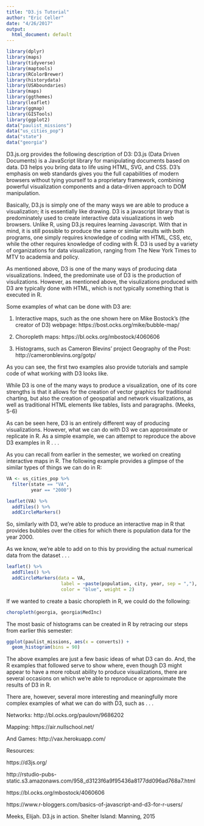 ```yaml
---
title: "D3.js Tutorial"
author: "Eric Celler"
date: "4/26/2017"
output:
  html_document: default
---
```


```r
library(dplyr)
library(maps)
library(tidyverse)
library(maptools)
library(RColorBrewer)
library(historydata)
library(USAboundaries)
library(maps)
library(ggthemes)
library(leaflet)
library(ggmap)
library(GISTools)
library(ggplot2)
data("paulist_missions")
data("us_cities_pop")
data("state")
data("georgia")
```

D3.js.org provides the following description of D3: D3.js (Data Driven Documents) is a JavaScript library for manipulating documents based on data. D3 helps you bring data to life using HTML, SVG, and CSS. D3’s emphasis on web standards gives you the full capabilities of modern browsers without tying yourself to a proprietary framework, combining powerful visualization components and a data-driven approach to DOM manipulation.

Basically, D3.js is simply one of the many ways we are able to produce a visualization; it is essentially like drawing.  D3 is a javascript library that is predominately used to create interactive data visualizations in web browsers.  Unlike R, using D3.js requires learning Javascript.  With that in mind, it is still possible to produce the same or similar results with both programs, one simply requires knowledge of coding with HTML, CSS, etc, while the other requires knowledge of coding with R.  D3 is used by a variety of organizations for data visualization, ranging from The New York Times to MTV to academia and policy.

As mentioned above, D3 is one of the many ways of producing data visualizations.  Indeed, the predominate use of D3 is the production of visulizations.  However, as mentioned above, the visulizations produced with D3 are typically done with HTML, which is not typically something that is executed in R.  

Some examples of what can be done with D3 are:


(1) Interactive maps, such as the one shown here on Mike Bostock's (the creator of D3) webpage: https://bost.ocks.org/mike/bubble-map/

(2) Choropleth maps: https://bl.ocks.org/mbostock/4060606

(3) Histograms, such as Cameron Blevins' project Geography of the Post: http://cameronblevins.org/gotp/


As you can see, the first two examples also provide tutorials and sample code of what working with D3 looks like.


While D3 is one of the many ways to produce a visualization, one of its core strengths is that it allows for the creation of vector graphics for traditional charting, but also the creation of geospatial and network visualizations, as well as traditional HTML elements like tables, lists and paragraphs.  (Meeks, 5-6)


As can be seen here, D3 is an entirely different way of producing visualizations.  However, what we can do with D3 we can approximate or replicate in R.  As a simple example, we can attempt to reproduce the above D3 examples in R . . . 

As you can recall from earlier in the semester, we worked on creating interactive maps in R. The following example provides a glimpse of the similar types of things we can do in R:


```r
VA <- us_cities_pop %>%
  filter(state == "VA",
         year == "2000")
```

```r
leaflet(VA) %>%
  addTiles() %>%
  addCircleMarkers() 
```




So, similarly with D3, we're able to produce an interactive map in R that provides bubbles over the cities for which there is population data for the year 2000.

As we know, we're able to add on to this by providing the actual numerical data from the dataset . . . 


```r
leaflet() %>%
  addTiles() %>%
  addCircleMarkers(data = VA,
                    label = ~paste(population, city, year, sep = ","),
                    color = "blue", weight = 2)
```


If we wanted to create a basic choropleth in R, we could do the following:

```r
choropleth(georgia, georgia$MedInc)
```

The most basic of histograms can be created in R by retracing our steps from earlier this semester:

```r
ggplot(paulist_missions, aes(x = converts)) +
  geom_histogram(bins = 90)
```


The above examples are just a few basic ideas of what D3 can do.  And, the R examples that followed serve to show where, even though D3 might appear to have a more robust ability to produce visualizations, there are several occasions on which we're able to reproduce or approximate the results of D3 in R.

There are, however, several more interesting and meaningfully more complex examples of what we can do with D3, such as . . . 

Networks: http://bl.ocks.org/paulovn/9686202

Mapping: https://air.nullschool.net/

And Games: http://vax.herokuapp.com/


Resources:

https://d3js.org/

http://rstudio-pubs-static.s3.amazonaws.com/958_d3123f6a9f95436a8177dd096ad768a7.html

https://bl.ocks.org/mbostock/4060606

https://www.r-bloggers.com/basics-of-javascript-and-d3-for-r-users/

Meeks, Elijah. D3.js in action. Shelter Island: Manning, 2015
